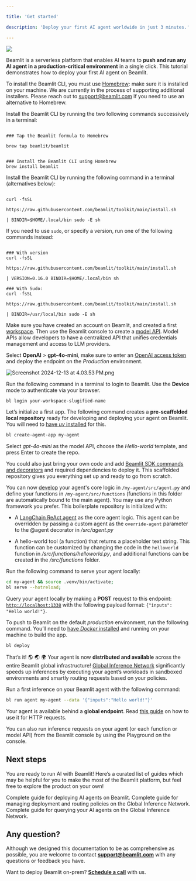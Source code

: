 ```yaml
---

title: 'Get started'

description: 'Deploy your first AI agent worldwide in just 3 minutes.'

---
```


<Frame>
<img src="/img/general/functions-dark.png" />
</Frame>

Beamlit is a serverless platform that enables AI teams to **push and run any AI agent in a production-critical environment** in a single click. This tutorial demonstrates how to deploy your first AI agent on Beamlit.

<Steps>

<Step title="Install the Beamlit CLI">

<AccordionGroup>

<Accordion title="Install on Mac" icon="apple">

<Warning>To install the Beamlit CLI, you must use [Homebrew](https://brew.sh/): make sure it is installed on your machine. We are currently in the process of supporting additional installers. Please reach out to [support@beamlit.com](mailto:support@beamlit.com) if you need to use an alternative to Homebrew.</Warning>

Install the Beamlit CLI by running the two following commands successively in a terminal:

```shell 

### Tap the Beamlit formula to Homebrew

brew tap beamlit/beamlit

```

```shell 

### Install the Beamlit CLI using Homebrew
brew install beamlit

```

</Accordion>

<Accordion title="Install on Linux" icon="linux">

Install the Beamlit CLI by running the following command in a terminal (alternatives below):

```shell 

curl -fsSL

https://raw.githubusercontent.com/beamlit/toolkit/main/install.sh

| BINDIR=$HOME/.local/bin sudo -E sh

```

If you need to use `sudo`, or specify a version, run one of the following commands instead:

```shell 

### With version
curl -fsSL

https://raw.githubusercontent.com/beamlit/toolkit/main/install.sh

| VERSION=0.16.0 BINDIR=$HOME/.local/bin sh

### With Sudo:
curl -fsSL

https://raw.githubusercontent.com/beamlit/toolkit/main/install.sh

| BINDIR=/usr/local/bin sudo -E sh

```

</Accordion>

</AccordionGroup>

</Step>

<Step title="Create a model API endpoint">

Make sure you have created an account on Beamlit, and created a first [workspace](Security/Workspace-access-control%2013847e47b1ea8151bd43efeccf5defe0). Then use the Beamlit console to create a [model API](Models/Overview). Model APIs allow developers to have a centralized API that unifies credentials management and access to LLM providers. 

Select **OpenAI** > **gpt-4o-mini**, make sure to enter an [OpenAI access token](Integrations/OpenAI) and deploy the endpoint on the *Production* environment.

![Screenshot 2024-12-13 at 4.03.53 PM.png](Get-started/Screenshot_2024-12-13_at_4.03.53_PM.png)

</Step>

<Step title="Create your first AI agent">

Run the following command in a terminal to login to Beamlit. Use the **Device** mode to authenticate via your browser.

```bash
bl login your-workspace-slugified-name
```

Let’s initialize a first app. The following command creates a **pre-scaffolded local repository** ready for developing and deploying your agent on Beamlit. You will need to [have *uv* installed](https://docs.astral.sh/uv/getting-started/installation/) for this.

```bash
bl create-agent-app my-agent
```

Select *gpt-4o-mini* as the model API, choose the *Hello-world* template, and press Enter to create the repo.

<Tip>You could also just bring your own code and add [Beamlit SDK commands and decorators](Agents/Develop-an-agent) and required dependencies to deploy it. This scaffolded repository gives you everything set up and ready to go from scratch.</Tip>

You can now [develop](Agents/Develop-an-agent) your agent's core logic in `/my-agent/src/agent.py` and define your functions in `/my-agent/src/functions` (functions in this folder are automatically bound to the main agent). You may use any Python framework you prefer. This boilerplate repository is initialized with:

- A [LangChain ReAct agent](https://api.python.langchain.com/en/latest/agents/langchain.agents.react.agent.create_react_agent.html) as the core agent logic. This agent can be overridden by passing a custom agent as the `override-agent` parameter to the @agent decorator in */src/agent.py*

- A hello-world tool (a function) that returns a placeholder text string. This function can be customized by changing the code in the `helloworld` function in */src/functions/helloworld.py*, and additional functions can be created in the */src/functions* folder.

</Step>

<Step title="Test and deploy your AI agent">

Run the following command to serve your agent locally:

```bash
cd my-agent && source .venv/bin/activate;
bl serve --hotreload;
```

Query your agent locally by making a **POST** request to this endpoint: [`http://localhost:1338`](http://localhost:1338) with the following payload format: `{"inputs": "Hello world!"}`.

To push to Beamlit on the default *production* environment, run the following command. You’ll need to [have *Docker* installed](https://docs.docker.com/get-started/get-docker/) and running on your machine to build the app.

```bash
bl deploy
```

That’s it! 🌎 🌏 🌍 Your agent is now **distributed and available** across the entire Beamlit global infrastructure! [Global Inference Network](Models/Global-Inference-Network) significantly speeds up inferences by executing your agent’s workloads in sandboxed environments and smartly routing requests based on your policies.

</Step>

<Step title="Make a first inference">

Run a first inference on your Beamlit agent with the following command:

```bash
bl run agent my-agent --data '{"inputs":"Hello world!"}'
```

<Tip>Your agent is available behind a **global endpoint**. Read [this guide](Agents/Query-agents) on how to use it for HTTP requests.</Tip>

You can also run inference requests on your agent (or each function or model API) from the Beamlit console by using the Playground on the console.

</Step>

</Steps>

## Next steps

You are ready to run AI with Beamlit! Here’s a curated list of guides which may be helpful for you to make the most of the Beamlit platform, but feel free to explore the product on your own! 

<Card title="Deploy agents" icon="earth-americas" href="/Agents/Overview">
Complete guide for deploying AI agents on Beamlit.
</Card>

<Card title="Manage environment policies" icon="server" href="/Model-Governance/Overview">
Complete guide for managing deployment and routing policies on the Global Inference Network.
</Card>

<Card title="Guide for querying agents" icon="bolt" href="/Agents/Query-agents">
Complete guide for querying your AI agents on the Global Inference Network.
</Card>

## Any question?

Although we designed this documentation to be as comprehensive as possible, you are welcome to contact [**support@beamlit.com**](mailto:support@beamlit.com) with any questions or feedback you have.

Want to deploy Beamlit on-prem? [**Schedule a call**](mailto:support@beamlit.com) with us.